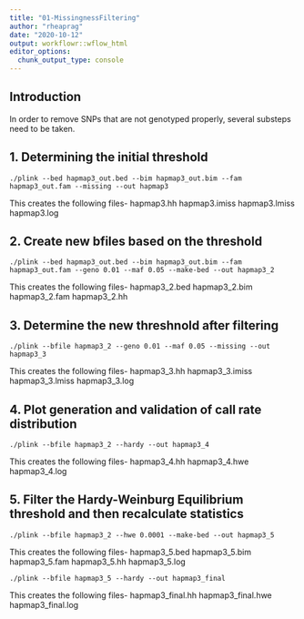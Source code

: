 ```yaml
---
title: "01-MissingnessFiltering"
author: "rheaprag"
date: "2020-10-12"
output: workflowr::wflow_html
editor_options:
  chunk_output_type: console
---
```


## Introduction

In order to remove SNPs that are not genotyped properly, several substeps need to be taken. 

## 1. Determining the initial threshold
```plink
./plink --bed hapmap3_out.bed --bim hapmap3_out.bim --fam hapmap3_out.fam --missing --out hapmap3
```
This creates the following files-
hapmap3.hh
hapmap3.imiss
hapmap3.lmiss
hapmap3.log

## 2. Create new bfiles based on the threshold
```plink
./plink --bed hapmap3_out.bed --bim hapmap3_out.bim --fam hapmap3_out.fam --geno 0.01 --maf 0.05 --make-bed --out hapmap3_2
```
This creates the following files-
hapmap3_2.bed
hapmap3_2.bim
hapmap3_2.fam
hapmap3_2.hh

## 3. Determine the new threshnold after filtering
```plink
./plink --bfile hapmap3_2 --geno 0.01 --maf 0.05 --missing --out hapmap3_3
```
This creates the following files-
hapmap3_3.hh
hapmap3_3.imiss
hapmap3_3.lmiss
hapmap3_3.log

## 4. Plot generation and validation of call rate distribution
```plink
./plink --bfile hapmap3_2 --hardy --out hapmap3_4
```
This creates the following files-
hapmap3_4.hh
hapmap3_4.hwe
hapmap3_4.log

## 5. Filter the Hardy-Weinburg Equilibrium threshold and then recalculate statistics
```plink
./plink --bfile hapmap3_2 --hwe 0.0001 --make-bed --out hapmap3_5
```
This creates the following files-
hapmap3_5.bed
hapmap3_5.bim
hapmap3_5.fam
hapmap3_5.hh
hapmap3_5.log

```plink
./plink --bfile hapmap3_5 --hardy --out hapmap3_final
```
This creates the following files-
hapmap3_final.hh
hapmap3_final.hwe
hapmap3_final.log

